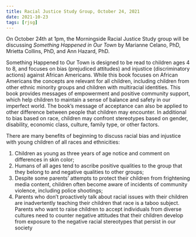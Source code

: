 ```yaml
---
title: Racial Justice Study Group, October 24, 2021
date: 2021-10-23
tags: [rjsg]
---
```


On October 24th at 1pm, the Morningside Racial Justice Study group will be discussing _Something Happened in Our Town_ by Marianne Celano, PhD, Mrietta Collins, PhD, and Ann Hazard, PhD.

Something Happened to Our Town is designed to be read to children ages 4 to 8, and focuses on bias (prejudiced attitudes) and injustice (discriminatory actions) against African Americans. While this book focuses on African Americans the concepts are relevant for all children, including children from other ethnic minority groups and children with multiracial identities. This book provides messages of empowerment and positive community support, which help children to maintain a sense of balance and safety in our imperfect world. The book’s message of acceptance can also be applied to other difference between people that children may encounter. In additional to bias based on race, children may confront stereotypes based on gender, disability, economic class, culture, family type, or other factors.

There are many benefits of beginning to discuss racial bias and injustice with young children of all races and ethnicities:

1. Children as young as three years of age notice and comment on differences in skin color;
2. Humans of all ages tend to ascribe positive qualities to the group that they belong to and negative qualities to other groups;
3. Despite some parents’ attempts to protect their children from frightening media content, children often become aware of incidents of community violence, including police shootings;
4. Parents who don’t proactively talk about racial issues with their children are inadvertently teaching their children that race is a taboo subject. Parents who want to raise children to accept individuals from diverse cultures need to counter negative attitudes that their children develop from exposure to the negative racial stereotypes that persist in our society
